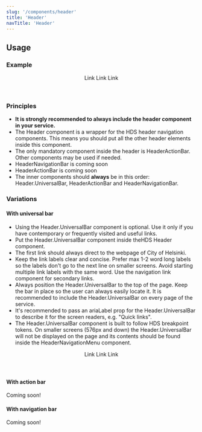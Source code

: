 ```yaml
---
slug: '/components/header'
title: 'Header'
navTitle: 'Header'
---
```




## Usage

### Example

<PlaygroundPreview>
  <Header>
    <Header.UniversalBar primaryLinkHref="#" primaryLinkText="Helsingin kaupunki">
      <Header.NavigationLink href="#">Link</Header.NavigationLink>
      <Header.NavigationLink href="#">Link</Header.NavigationLink>
      <Header.NavigationLink href="#">Link</Header.NavigationLink>
    </Header.UniversalBar>
  </Header>
</PlaygroundPreview>

### Principles

- **It is strongly recommended to always include the header component in your service.**
- The Header component is a wrapper for the HDS header navigation components. This means you should put all the other header elements inside this component.
- The only mandatory component inside the header is HeaderActionBar. Other components may be used if needed.
- HeaderNavigationBar is coming soon
- HeaderActionBar is coming soon
- The inner components should **always** be in this order: Header.UniversalBar, HeaderActionBar and HeaderNavigationBar.

### Variations

#### With universal bar

- Using the Header.UniversalBar component is optional. Use it only if you have contemporary or frequently visited and useful links.
- Put the Header.UniversalBar component inside the<InternalLink href="/components/header">HDS Header component</InternalLink>.
- The first link should always direct to the webpage of City of Helsinki.
- Keep the link labels clear and concise. Prefer max 1-2 word long labels so the labels don't go to the next line on smaller screens. Avoid starting multiple link labels with the same word. Use the <InternalLink href="/components/navigation-link">navigation link component</InternalLink> for secondary links.
- Always position the Header.UniversalBar to the top of the page. Keep the bar in place so the user can always easily locate it. It is recommended to include the Header.UniversalBar on every page of the service.
- It's recommended to pass an ariaLabel prop for the Header.UniversalBar to describe it for the screen readers, e.g. "Quick links".
- The Header.UniversalBar component is built to follow <InternalLink href="/foundation/design-tokens/breakpoints">HDS breakpoint tokens</InternalLink>. On smaller screens (576px and down) the Header.UniversalBar will not be displayed on the page and its contents should be found inside the HeaderNavigationMenu component.

<PlaygroundPreview>
  <Header>
    <Header.UniversalBar primaryLinkHref="#" primaryLinkText="Helsingin kaupunki">
      <Header.NavigationLink href="#">Link</Header.NavigationLink>
      <Header.NavigationLink href="#">Link</Header.NavigationLink>
      <Header.NavigationLink href="#">Link</Header.NavigationLink>
    </Header.UniversalBar>
  </Header>
</PlaygroundPreview>

#### With action bar

Coming soon!

#### With navigation bar

Coming soon!
